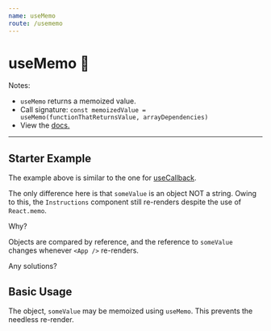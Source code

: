 ```yaml
---
name: useMemo
route: /usememo
---
```



# useMemo 🎒

Notes:

-   `useMemo` returns a memoized value.
-   Call signature: `const memoizedValue = useMemo(functionThatReturnsValue, arrayDependencies)`
-   View the [docs.](https://react.dev/reference/react/useMemo)

---

## Starter Example

<Editor noInline code={Starter} />

The example above is similar to the one for [useCallback](/usecallback).

The only difference here is that `someValue` is an object NOT a string.
Owing to this, the `Instructions` component still re-renders despite the use of `React.memo`.

Why?

Objects are compared by reference, and the reference to `someValue` changes whenever `<App />` re-renders.

Any solutions?

## Basic Usage

The object, `someValue` may be memoized using `useMemo`. This prevents the needless re-render.

<Editor noInline code={Basic} />
